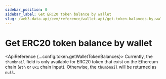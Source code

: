 ```yaml
---
sidebar_position: 0
sidebar_label: Get ERC20 token balance by wallet
slug: /web3-data-api/evm/reference/wallet-api/get-token-balances-by-wallet
---
```



# Get ERC20 token balance by wallet

<ApiReference {...config.token.getWalletTokenBalances}>
  <Admonition type="info" icon="💡" title="Thumbnail ONLY for ETH">
    <ReactMarkdown>
      Currently, the `thumbnail` field is only available for ERC20 token that
      exist on the Ethereum chain (`eth` or `0x1` chain input). Otherwise, the
      `thumbnail` will be returned as `null`.
    </ReactMarkdown>
  </Admonition>
</ApiReference>
